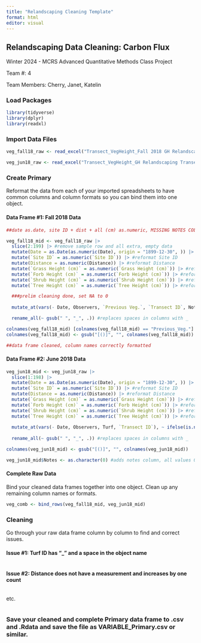 ```yaml
---
title: "Relandscaping Cleaning Template"
format: html
editor: visual
---
```


## Relandscaping Data Cleaning: Carbon Flux

Winter 2024 - MCRS Advanced Quantitative Methods Class Project

Team #: 4

Team Members: Cherry, Janet, Katelin

### Load Packages

```r
library(tidyverse)
library(dplyr)
library(readxl)
```

### Import Data Files

```r

veg_fall18_raw <- read_excel("Transect_VegHeight_Fall 2018 GH Relandscaping Transect Data.xlsx", sheet = 3, col_types = "text")

veg_jun18_raw <- read_excel("Transect_VegHeight_GH Relandscaping Transect Data_Jun2018.xlsx", sheet =3, col_types = "text")
```

### Create Primary

Reformat the data from each of your imported spreadsheets to have common columns and column formats so you can bind them into one object.

#### Data Frame #1: Fall 2018 Data

```r
##date as.date, site ID + dist + all (cm) as.numeric, MISSING NOTES COL

veg_fall18_mid <- veg_fall18_raw |>
  slice(2:199) |> #remove sample row and all extra, empty data
  mutate(Date = as.Date(as.numeric(Date), origin = "1899-12-30", )) |> #reformat date
  mutate(`Site ID` = as.numeric(`Site ID`)) |> #reformat Site ID
  mutate(Distance = as.numeric(Distance)) |> #reformat Distance
  mutate(`Grass Height (cm)` = as.numeric(`Grass Height (cm)`)) |> #reformat grass
  mutate(`Forb Height (cm)` = as.numeric(`Forb Height (cm)`)) |> #reformat forbs
  mutate(`Shrub Height (cm)` = as.numeric(`Shrub Height (cm)`)) |> #reformat shrub
  mutate(`Tree Height (cm)` = as.numeric(`Tree Height (cm)`)) |> #reformat tree

  ###prelim cleaning done, set NA to 0
  
  mutate_at(vars(- Date, Observers, `Previous Veg.`, `Transect ID`, Notes), ~ ifelse(is.na(.), 0, .)) |> # replaces NA with 0 (for some reason is including the notes column)

  rename_all(~ gsub(" ", "_", .)) #replaces spaces in columns with _

colnames(veg_fall18_mid) [colnames(veg_fall18_mid) == "Previous_Veg."]  <- "Turf"
colnames(veg_fall18_mid) <- gsub("[()]", "", colnames(veg_fall18_mid))

##data frame cleaned, column names correctly formatted
```

#### Data Frame #2: June 2018 Data


```r
veg_jun18_mid <- veg_jun18_raw |>
  slice(1:198) |>
  mutate(Date = as.Date(as.numeric(Date), origin = "1899-12-30", )) |> #reformat date
  mutate(`Site ID` = as.numeric(`Site ID`)) |> #reformat Site ID
  mutate(Distance = as.numeric(Distance)) |> #reformat Distance
  mutate(`Grass Height (cm)` = as.numeric(`Grass Height (cm)`)) |> #reformat grass
  mutate(`Forb Height (cm)` = as.numeric(`Forb Height (cm)`)) |> #reformat forbs
  mutate(`Shrub Height (cm)` = as.numeric(`Shrub Height (cm)`)) |> #reformat shrub
  mutate(`Tree Height (cm)` = as.numeric(`Tree Height (cm)`)) |> #reformat tree
  
  mutate_at(vars(- Date, Observers, Turf, `Transect ID`), ~ ifelse(is.na(.), 0, .)) |> # replaces NA with 0 (for some reason is including the notes column)
  
  rename_all(~ gsub(" ", "_", .)) #replaces spaces in columns with _

colnames(veg_jun18_mid) <- gsub("[()]", "", colnames(veg_jun18_mid))

veg_jun18_mid$Notes <- as.character(0) #adds notes column, all values 0

```

#### Complete Raw Data

Bind your cleaned data frames together into one object. Clean up any remaining column names or formats.

```r
veg_comb <- bind_rows(veg_fall18_mid, veg_jun18_mid)
```

### Cleaning

Go through your raw data frame column by column to find and correct issues.

#### Issue #1: Turf ID has "\_" and a space in the object name

```r

```

#### Issue #2: Distance does not have a measurement and increases by one count

```r

```

etc.

```r

```

### Save your cleaned and complete Primary data frame to .csv and .Rdata and save the file as VARIABLE_Primary.csv or similar.

```r

```
